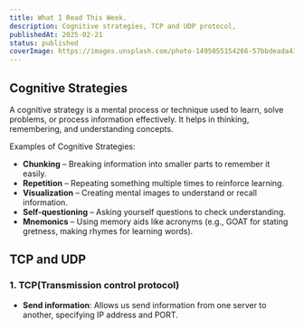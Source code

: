 ```yaml
---
title: What I Read This Week.
description: Cognitive strategies, TCP and UDP protocol,
publishedAt: 2025-02-21
status: published
coverImage: https://images.unsplash.com/photo-1495055154266-57bbdeada43e?q=80&w=2070&auto=format&fit=crop&ixlib=rb-4.0.3&ixid=M3wxMjA3fDB8MHxwaG90by1wYWdlfHx8fGVufDB8fHx8fA%3D%3D
---
```



## Cognitive Strategies

A cognitive strategy is a mental process or technique used to learn, solve problems, or process information effectively. It helps in thinking, remembering, and understanding concepts.

Examples of Cognitive Strategies:

- **Chunking** – Breaking information into smaller parts to remember it easily.
- **Repetition** – Repeating something multiple times to reinforce learning.
- **Visualization** – Creating mental images to understand or recall information.
- **Self-questioning** – Asking yourself questions to check understanding.
- **Mnemonics** – Using memory aids like acronyms (e.g., GOAT for stating gretness, making rhymes for learning words).

## TCP and UDP

### 1. TCP(Transmission control protocol)

- **Send information**: Allows us send information from one server to another, specifying IP address and PORT.
